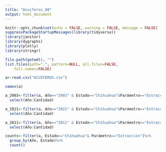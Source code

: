 ```yaml
---
title: "Acuiferos_08"
output: html_document
---
```



```r
knitr::opts_chunk$set(echo = FALSE, warning = FALSE, message = FALSE)
suppressPackageStartupMessages(library(tidyverse))
library(janitor)
library(dygraphs)
library(plotly)
library(stringr)
```


```r
file.path(getwd(), "")
list.files(path=".", pattern=NULL, all.files=FALSE,
    full.names=FALSE)

a<-read.csv("ACUÍFEROS.csv")

names(a)

a_2003<-filter(a, Año=="2003" & Estado=="Chihuahua"&Parámetro=="Extraccion")%>%
  select(Año:Cantidad)

a_2021<-filter(a, Año=="2021" & Estado=="Chihuahua"&Parámetro=="Extraccion")%>%
  select(Año:Cantidad)

a_2011<-filter(a, Año=="2011" & Estado=="Chihuahua"&Parámetro=="Extraccion")%>%
  select(Año:Cantidad)

counts<-filter(a, Estado=="Chihuahua"& Parámetro=="Extraccion")%>%
  group_by(Año, Estado)%>%
  count()

```

